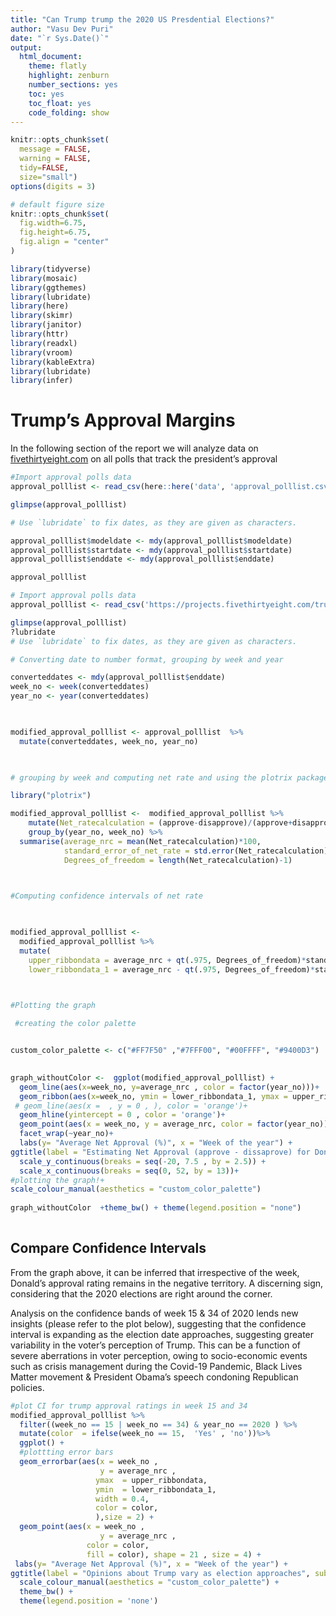 ```yaml
---
title: "Can Trump trump the 2020 US Presdential Elections?"
author: "Vasu Dev Puri"
date: "`r Sys.Date()`"
output:
  html_document:
    theme: flatly
    highlight: zenburn
    number_sections: yes
    toc: yes
    toc_float: yes
    code_folding: show
---
```



```r
knitr::opts_chunk$set(
  message = FALSE, 
  warning = FALSE, 
  tidy=FALSE,     
  size="small")   
options(digits = 3)

# default figure size
knitr::opts_chunk$set(
  fig.width=6.75, 
  fig.height=6.75,
  fig.align = "center"
)
```


```r
library(tidyverse)  
library(mosaic)
library(ggthemes)
library(lubridate)
library(here)
library(skimr)
library(janitor)
library(httr)
library(readxl)
library(vroom)
library(kableExtra)
library(lubridate)
library(infer)
```


# Trump's Approval Margins

In the following section of the report we will analyze data on [fivethirtyeight.com](https://projects.fivethirtyeight.com/trump-approval-ratings) on all polls that track the president's approval

```r
 
#Import approval polls data
approval_polllist <- read_csv(here::here('data', 'approval_polllist.csv'))

glimpse(approval_polllist)

# Use `lubridate` to fix dates, as they are given as characters.

approval_polllist$modeldate <- mdy(approval_polllist$modeldate)
approval_polllist$startdate <- mdy(approval_polllist$startdate)
approval_polllist$enddate <- mdy(approval_polllist$enddate)

approval_polllist

```



```r
# Import approval polls data
approval_polllist <- read_csv('https://projects.fivethirtyeight.com/trump-approval-data/approval_polllist.csv')

glimpse(approval_polllist)
?lubridate
# Use `lubridate` to fix dates, as they are given as characters.

# Converting date to number format, grouping by week and year

converteddates <- mdy(approval_polllist$enddate)
week_no <- week(converteddates)
year_no <- year(converteddates)

 

modified_approval_polllist <- approval_polllist  %>% 
  mutate(converteddates, week_no, year_no)

 

# grouping by week and computing net rate and using the plotrix package to compute std.error

library("plotrix")

modified_approval_polllist <-  modified_approval_polllist %>%
    mutate(Net_ratecalculation = (approve-disapprove)/(approve+disapprove)) %>%
    group_by(year_no, week_no) %>%  
  summarise(average_nrc = mean(Net_ratecalculation)*100, 
            standard_error_of_net_rate = std.error(Net_ratecalculation)*100,
            Degrees_of_freedom = length(Net_ratecalculation)-1)
               


#Computing confidence intervals of net rate

 

modified_approval_polllist <- 
  modified_approval_polllist %>% 
  mutate(
    upper_ribbondata = average_nrc + qt(.975, Degrees_of_freedom)*standard_error_of_net_rate,
    lower_ribbondata_1 = average_nrc - qt(.975, Degrees_of_freedom)*standard_error_of_net_rate)

 

#Plotting the graph

 #creating the color palette


custom_color_palette <- c("#FF7F50" ,"#7FFF00", "#00FFFF", "#9400D3")

 
graph_withoutColor <-  ggplot(modified_approval_polllist) +
  geom_line(aes(x=week_no, y=average_nrc , color = factor(year_no)))+
  geom_ribbon(aes(x=week_no, ymin = lower_ribbondata_1, ymax = upper_ribbondata, fill = factor(year_no)), alpha=0.2)+
 # geom_line(aes(x =  , y = 0 , ), color = 'orange')+
  geom_hline(yintercept = 0 , color = 'orange')+
  geom_point(aes(x = week_no, y = average_nrc, color = factor(year_no)))+
  facet_wrap(~year_no)+
  labs(y= "Average Net Approval (%)", x = "Week of the year") +
ggtitle(label = "Estimating Net Approval (approve - dissaprove) for Donald Trump", subtitle = "Weekly average of all polls") +
  scale_y_continuous(breaks = seq(-20, 7.5 , by = 2.5)) +
  scale_x_continuous(breaks = seq(0, 52, by = 13))+
#plotting the graph!+
scale_colour_manual(aesthetics = "custom_color_palette") 
                                                                                                                
graph_withoutColor  +theme_bw() + theme(legend.position = "none")                                                                           
                                                                                                                                                                                                         
```


## Compare Confidence Intervals

From the graph above, it can be inferred that irrespective of the week, Donald's approval rating remains in the negative territory. A discerning sign, considering that the 2020 elections are right around the corner.

Analysis on the confidence bands of week 15 & 34 of 2020 lends new insights (please refer to the plot below), suggesting that the confidence interval is expanding as the election date approaches, suggesting greater variability in the voter's perception of Trump. This can be a function of severe aberrations in voter perception, owing to socio-economic events such as crisis management during the Covid-19 Pandemic, Black Lives Matter movement & President Obama's speech condoning Republican policies.   

```r

#plot CI for trump approval ratings in week 15 and 34
modified_approval_polllist %>%
  filter((week_no == 15 | week_no == 34) & year_no == 2020 ) %>%
  mutate(color  = ifelse(week_no == 15,  'Yes' , 'no'))%>%
  ggplot() + 
  #plottting error bars 
  geom_errorbar(aes(x = week_no , 
                    y = average_nrc ,
                   ymax  = upper_ribbondata,
                   ymin  = lower_ribbondata_1,
                   width = 0.4,
                   color = color,
                   ),size = 2) +
  geom_point(aes(x = week_no , 
                    y = average_nrc ,
                 color = color,
                 fill = color), shape = 21 , size = 4) +
 labs(y= "Average Net Approval (%)", x = "Week of the year") +
ggtitle(label = "Opinions about Trump vary as election approaches", subtitle = "Average of net approval (approve - disapprove) for Trump on selected weeks") +
  scale_colour_manual(aesthetics = "custom_color_palette") +
  theme_bw() +
  theme(legend.position = 'none')
```

